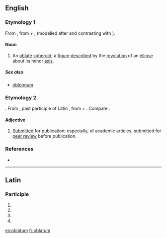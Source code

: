 ==English==

===Etymology 1===
From {{etyl|LL.|en}} {{m|la|oblātus|tr=oblatus}}, from {{etyl|la|en}} {{m|la|ob||in front of, before}} + {{m|la|lātus||broad, wide}}, (modelled after and contrasting with {{m|la|prolatus||extended, lengthened}}).

====Noun====
{{en-noun|oblata}}

# {{label|en|geometry}} An [[oblate]] [[spheroid]]; a [[figure]] [[described]] by the [[revolution]] of an [[ellipse]] about its minor [[axis]].

=====See also=====
* [[oblongum]]

===Etymology 2===
{{etyl|NL.|en}}. From {{etyl|la|en}} {{m|la|oblātum||tr=oblatum}}, past participle of Latin {{m|la|offerre||bring to, [[offer]]}}, from {{m|la|ob||in front of}} + {{m|la|fero||bring}}. Compare {{m|en|oblate}}.

====Adjective====
{{en-adj|-}}

# [[submitted|Submitted]] for publication; especially, of academic articles, submitted for [[peer review]] before publication.

===References===
* {{R:Webster 1913}}

----

==Latin==

===Participle===
{{la-part-form|oblātum}}

# {{inflection of|oblātus||nom|n|s|lang=la}}
# {{inflection of|oblātus||acc|m|s|lang=la}}
# {{inflection of|oblātus||acc|n|s|lang=la}}
# {{inflection of|oblātus||voc|n|s|lang=la}}

[[es:oblatum]]
[[fr:oblatum]]